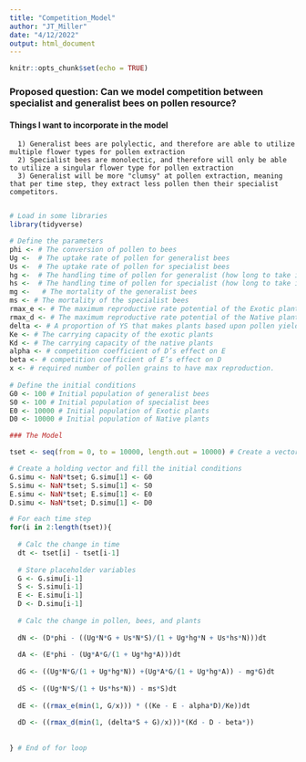 ```yaml
---
title: "Competition_Model"
author: "JT_Miller"
date: "4/12/2022"
output: html_document
---
```


```r
knitr::opts_chunk$set(echo = TRUE)
```

### Proposed question: Can we model competition between specialist and generalist bees on pollen resource?

#### Things I want to incorporate in the model

      1) Generalist bees are polylectic, and therefore are able to utilize multiple flower types for pollen extraction
      2) Specialist bees are monolectic, and therefore will only be able to utilize a singular flower type for pollen extraction
      3) Generalist will be more "clumsy" at pollen extraction, meaning that per time step, they extract less pollen then their specialist competitors. 
      

```r
# Load in some libraries
library(tidyverse)
```
```r
# Define the parameters
phi <- # The conversion of pollen to bees
Ug <-  # The uptake rate of pollen for generalist bees
Us <-  # The uptake rate of pollen for specialist bees
hg <-  # The handling time of pollen for generalist (how long to take it back to brood)
hs <-  # The handling time of pollen for specialist (how long to take it back to brood)
mg <-   # The mortality of the generalist bees
ms <- # The mortality of the specialist bees
rmax_e <- # The maximum reproductive rate potential of the Exotic plant 
rmax_d <- # The maximum reproductive rate potential of the Native plant
delta <- # A proportion of YS that makes plants based upon pollen yield
Ke <- # The carrying capacity of the exotic plants 
Kd <- # The carrying capacity of the native plants 
alpha <- # competition coefficient of D’s effect on E
beta <- # competition coefficient of E’s effect on D
x <- # required number of pollen grains to have max reproduction. 
  
# Define the initial conditions 
G0 <- 100 # Initial population of generalist bees
S0 <- 100 # Initial population of specialist bees
E0 <- 10000 # Initial population of Exotic plants
D0 <- 10000 # Initial population of Native plants
```

```r
### The Model 

tset <- seq(from = 0, to = 10000, length.out = 10000) # Create a vector of time steps

# Create a holding vector and fill the initial conditions 
G.simu <- NaN*tset; G.simu[1] <- G0
S.simu <- NaN*tset; S.simu[1] <- S0
E.simu <- NaN*tset; E.simu[1] <- E0
D.simu <- NaN*tset; D.simu[1] <- D0

# For each time step
for(i in 2:length(tset)){
  
  # Calc the change in time
  dt <- tset[i] - tset[i-1]
  
  # Store placeholder variables
  G <- G.simu[i-1]
  S <- S.simu[i-1]
  E <- E.simu[i-1]
  D <- D.simu[i-1]
  
  # Calc the change in pollen, bees, and plants 
  
  dN <- (D*phi - ((Ug*N*G + Us*N*S)/(1 + Ug*hg*N + Us*hs*N)))dt
  
  dA <- (E*phi - (Ug*A*G/(1 + Ug*hg*A)))dt
  
  dG <- ((Ug*N*G/(1 + Ug*hg*N)) +(Ug*A*G/(1 + Ug*hg*A)) - mg*G)dt
  
  dS <- ((Ug*N*S/(1 + Us*hs*N)) - ms*S)dt
  
  dE <- ((rmax_e(min(1, G/x))) * ((Ke - E - alpha*D)/Ke))dt 
  
  dD <- ((rmax_d(min(1, (delta*S + G)/x)))*(Kd - D - beta*))
  
  
} # End of for loop

```

      